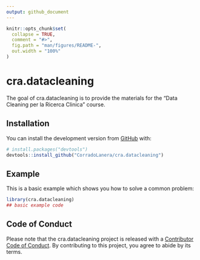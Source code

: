 ```yaml
---
output: github_document
---
```


<!-- README.md is generated from README.Rmd. Please edit that file -->

```r
knitr::opts_chunk$set(
  collapse = TRUE,
  comment = "#>",
  fig.path = "man/figures/README-",
  out.width = "100%"
)
```

# cra.datacleaning

<!-- badges: start -->
<!-- badges: end -->

The goal of cra.datacleaning is to provide the materials for the "Data Cleaning per la Ricerca Clinica" course.

## Installation

You can install the development version from [GitHub](https://github.com/) with:

``` r
# install.packages("devtools")
devtools::install_github("CorradoLanera/cra.datacleaning")
```
## Example

This is a basic example which shows you how to solve a common problem:

```r
library(cra.datacleaning)
## basic example code
```

## Code of Conduct

Please note that the cra.datacleaning project is released with a [Contributor Code of Conduct](https://www.contributor-covenant.org/version/2/0/code-of-conduct.html). By contributing to this project, you agree to abide by its terms.
